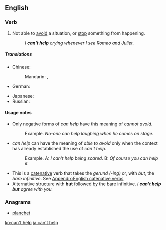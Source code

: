 ==English==

===Verb===
{{head|en|verb|head=[[can't]] [[help]]}}

# Not able to [[avoid]] a situation, or [[stop]] something from happening.
#: ''I '''can't help''' crying whenever I see Romeo and Juliet.''

=====Translations=====
{{trans-top|not able to avoid something}}
* Chinese:
*: Mandarin: {{t|zh|忍不住|tr=rěnbuzhù|sc=Hani}}, {{t|zh|不禁|tr=bùjīn|sc=Hani}}
* German: {{t|de|nicht umhin können}}
{{trans-mid}}
* Japanese: {{t|ja|しないではいられない|tr=...shinaide-wa irarenai|alt=...しないではいられない|sc=Jpan}}
* Russian: {{t|ru|не мочь не|tr=ne moč’ ne ...|alt=не мочь не ...|sc=Cyrl}}
{{trans-bottom}}

====Usage notes====
* Only negative forms of ''can help'' have this meaning of ''cannot avoid''.
*: Example. ''No-one can help laughing when he comes on stage.''
* ''can help'' can have the meaning of ''able to avoid'' only when the context has already established the use of ''can't help''.
*: Example. A: ''I can't help being scared''. B: ''Of course you can help it.''
* This is a [[catenative]] verb that takes the ''gerund (-ing)'' or, with ''but'', the ''bare infinitive''. See [[Appendix:English catenative verbs]]
* Alternative structure with '''but''' followed by the bare infinitive. ''I '''can't help but''' agree with you.''

===Anagrams===
* [[planchet#English|planchet]]

[[ko:can't help]]
[[ja:can't help]]